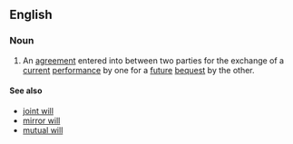 ==English==
===Noun===
{{wikipedia}}
{{en-noun|sg=[[will]] [[contract]]}}
# {{law}} An [[agreement]] entered into between two parties for the exchange of a [[current]] [[performance]] by one for a [[future]] [[bequest]] by the other.

====See also====
*[[joint will]]
*[[mirror will]]
*[[mutual will]]
